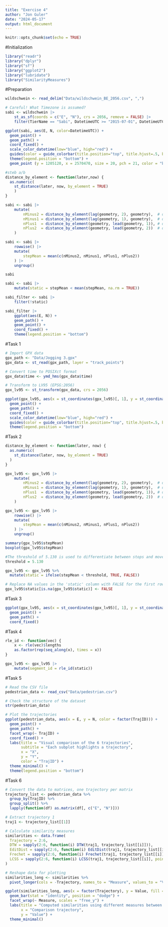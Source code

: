 ```yaml
---
title: "Exercise 4"
author: "Jon Guler"
date: "2024-05-17"
output: html_document
---
```


```r
knitr::opts_chunk$set(echo = TRUE)
```

#Initialization

```r
library("readr")
library("dplyr")
library("sf")
library("ggplot2")
library("lubridate")
library("SimilarityMeasures")
```

#Preparation

```r
wildschwein <- read_delim("Data/wildschwein_BE_2056.csv", ",")

# Careful! What Timezone is assumed?
sabi <- wildschwein |>
    st_as_sf(coords = c("E", "N"), crs = 2056, remove = FALSE) |>
    filter(TierName == "Sabi", DatetimeUTC >= "2015-07-01", DatetimeUTC < "2015-07-03")
```

```r
ggplot(sabi, aes(E, N, color=DatetimeUTC)) +
  geom_point() +
  geom_path() +
  coord_fixed() +
  scale_color_datetime(low="blue", high="red") +
  guides(color = guide_colorbar(title.position="top", title.hjust=.5, barwidth = unit(20, "lines"), barheight = unit(.5, "lines"))) +
  theme(legend.position = "bottom") +
  geom_point (y = 1205120, x = 2570470, size = 20, pch = 21, color = "black", stroke = 4)
```

```r
#steb a/b
distance_by_element <- function(later,now) {
  as.numeric(
    st_distance(later, now, by_element = TRUE)
    )
}

sabi <- sabi |>
    mutate(
        nMinus2 = distance_by_element(lag(geometry, 2), geometry),  # distance to pos -30 minutes
        nMinus1 = distance_by_element(lag(geometry, 1), geometry),  # distance to pos -15 minutes
        nPlus1  = distance_by_element(geometry, lead(geometry, 1)), # distance to pos +15 mintues
        nPlus2  = distance_by_element(geometry, lead(geometry, 2))  # distance to pos +30 minutes
    )
```

```r
sabi <- sabi |>
    rowwise() |>
    mutate(
        stepMean = mean(c(nMinus2, nMinus1, nPlus1, nPlus2))
    ) |>
    ungroup()

sabi
```

```r
sabi <- sabi |>
    mutate(static = stepMean < mean(stepMean, na.rm = TRUE))

sabi_filter <- sabi |>
    filter(!static)

sabi_filter |>
    ggplot(aes(E, N)) +
    geom_path() +
    geom_point() +
    coord_fixed() +
    theme(legend.position = "bottom")
```

#Task 1

```r
# Import GPX data
gpx_path <- "Data/Jogging 3.gpx"
gpx_data <- st_read(gpx_path, layer = "track_points") 

# Convert time to POSIXct format
gpx_data$time <- ymd_hms(gpx_data$time)

# Transform to LV95 (EPSG:2056)
gpx_lv95 <- st_transform(gpx_data, crs = 2056)
```

```r
ggplot(gpx_lv95, aes(x = st_coordinates(gpx_lv95)[, 1], y = st_coordinates(gpx_lv95)[, 2], color = time)) +
  geom_point() +
  geom_path() +
  coord_fixed() +
  scale_color_datetime(low="blue", high="red") +
  guides(color = guide_colorbar(title.position="top", title.hjust=.5, barwidth = unit(20, "lines"), barheight = unit(.5, "lines"))) +
  theme(legend.position = "bottom")
```

#Task 2

```r
distance_by_element <- function(later, now) {
  as.numeric(
    st_distance(later, now, by_element = TRUE)
  )
}

gpx_lv95 <- gpx_lv95 |>
    mutate(
        nMinus2 = distance_by_element(lag(geometry, 2), geometry),  # distance to pos -30 minutes
        nMinus1 = distance_by_element(lag(geometry, 1), geometry),  # distance to pos -15 minutes
        nPlus1  = distance_by_element(geometry, lead(geometry, 1)), # distance to pos +15 mintues
        nPlus2  = distance_by_element(geometry, lead(geometry, 2))  # distance to pos +30 minutes
    )

gpx_lv95 <- gpx_lv95 |>
    rowwise() |>
    mutate(
        stepMean = mean(c(nMinus2, nMinus1, nPlus1, nPlus2))
    ) |>
    ungroup()
```

```r
summary(gpx_lv95$stepMean)
boxplot(gpx_lv95$stepMean)

#The threshold of 5.130 is used to differentiate between stops and moves
threshold = 5.130

gpx_lv95 <- gpx_lv95 %>%
  mutate(static = ifelse(stepMean < threshold, TRUE, FALSE))

# Replace NA values in the 'static' column with FALSE for the first row
gpx_lv95$static[is.na(gpx_lv95$static)] <- FALSE
```

#Task 3

```r
ggplot(gpx_lv95, aes(x = st_coordinates(gpx_lv95)[, 1], y = st_coordinates(gpx_lv95)[, 2], color = static)) +
  geom_point() +
  geom_path() +
  coord_fixed()
```

#Task 4

```r
rle_id <- function(vec) {
    x <- rle(vec)$lengths
    as.factor(rep(seq_along(x), times = x))
}

gpx_lv95 <- gpx_lv95 |>
    mutate(segment_id = rle_id(static))
```

#Task 5

```r
# Read the CSV file
pedestrian_data <- read_csv("Data/pedestrian.csv")

# Check the structure of the dataset
str(pedestrian_data)

# Plot the trajectories
ggplot(pedestrian_data, aes(x = E, y = N, color = factor(TrajID))) +
  geom_point() +
  geom_path() +
  facet_wrap(~ TrajID) +
  coord_fixed() +
  labs(title = "Visual comparison of the 6 trajectories",
       subtitle = "Each subplot highlights a trajectory",
       x = "X",
       y = "Y",
       color = "TrajID") +
  theme_minimal() +
  theme(legend.position = "bottom")
```

#Task 6

```r
# Convert the data to matrices, one trajectory per matrix
trajectory_list <- pedestrian_data %>%
  group_by(TrajID) %>%
  group_split() %>%
  lapply(function(df) as.matrix(df[, c("E", "N")]))

# Extract trajectory 1
traj1 <- trajectory_list[[1]]

# Calculate similarity measures
similarities <- data.frame(
  Trajectory = 2:6,
  DTW = sapply(2:6, function(i) DTW(traj1, trajectory_list[[i]])),
  EditDist = sapply(2:6, function(i) EditDist(traj1, trajectory_list[[i]])),
  Frechet = sapply(2:6, function(i) Frechet(traj1, trajectory_list[[i]])),
  LCSS = sapply(2:6, function(i) LCSS(traj1, trajectory_list[[i]], pointDistance = 20, errorMarg = 5))
)

# Reshape data for plotting
similarities_long <- similarities %>%
  pivot_longer(cols = -Trajectory, names_to = "Measure", values_to = "Value")
```

```r
ggplot(similarities_long, aes(x = factor(Trajectory), y = Value, fill = Measure)) +
  geom_bar(stat = "identity", position = "dodge") +
  facet_wrap(~ Measure, scales = "free_y") +
  labs(title = "Computed similarities using different measures between trajectory 1 and other trajectories",
       x = "Comparison trajectory",
       y = "Value") +
  theme_minimal()
```
